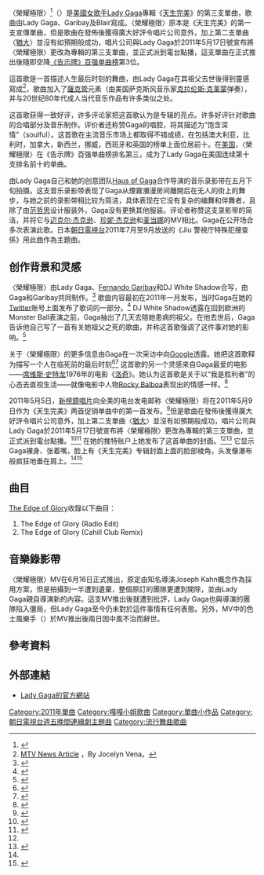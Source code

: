 {{expand|time=2011-05-07T16:53:20+00:00}}
{{NoteTA
|G1=Lady Gaga
|G2=Music
|1=zh-tw:榮耀極限; zh-cn:幸福边界;
}}
{{Infobox song
| name = 榮耀極限
| original_name = {{lang|en|"The Edge of Glory"}}
| type = single
| artist = [[Lady_Gaga|Lady Gaga]]
| genre = {{hlist|[[電子流行|電子流行]]|[[陷阱音樂|陷阱]]}}
| album = [[天生完美_(专辑)|天生完美]]
| cover = Lady Gaga-The Edge Of Glory.jpg
| writer = {{hlist|[[Lady_Gaga|斯蒂芬妮·格曼诺塔]]|{{le|費爾南多·加瑞貝|Fernando Garibay}}|保羅·布萊爾}}
| producer = {{hlist|Lady Gaga|費爾南多·加瑞貝}}
| released = {{start date|2011|5|9}}
| recorded = 2010年
| format = {{hlist|[[數位音樂下載|數位下載]]|[[串流媒體|串流媒體]]}}
| length = {{unbulleted list|{{duration|m=5|s=21}}{{small|（專輯版）}}|{{duration|m=4|s=20}}{{small|（單曲版）}}}}
| label = {{hlist|Streamline|[[新視鏡唱片|新視鏡]]|Kon Live}}
| chronology = [[Lady_Gaga|Lady Gaga]]
| prev_title = [[猶大_(女神卡卡歌曲)|猶大]]
| prev_year = 2011
| next_title = [[你和我_(女神卡卡歌曲)|你和我]]
| next_year = 2011
| misc= {{External music video|1={{YouTube|QeWBS0JBNzQ|〈榮耀極限〉}}}}
}}

〈榮耀極限〉<ref>{{cite web|title=博客來-Lady Gaga / The Edge Of Glory 榮耀極限 |url=https://www.books.com.tw/products/0020151126 |publisher=五大唱片 |accessdate=2018-11-16 |language=zh |deadurl=no |archiveurl=https://web.archive.org/web/20181116001535/https://www.books.com.tw/products/0020151126 |archivedate=2018-11-16}}</ref>（{{lang-en|"The Edge of Glory"}}）是[[美國|美國]][[女歌手|女歌手]][[Lady_Gaga|Lady Gaga]]專輯《[[天生完美_(专辑)|天生完美]]》的第三支單曲，歌曲由Lady Gaga、Garibay及Blair寫成。〈榮耀極限〉原本是《天生完美》的第一支宣傳單曲，但是歌曲在發佈後獲得廣大好評令唱片公司意外，加上第二支單曲〈[[猶大_(女神卡卡歌曲)|猶大]]〉並沒有如預期般成功，唱片公司與Lady Gaga於2011年5月17日號宣布將〈榮耀極限〉更改為專輯的第三支單曲，並正式派到電台點播，這支單曲在正式推出後隨即空降[[告示牌百强单曲榜|《告示牌》百强单曲榜]]第3位。

這首歌是一首描述人生最后时刻的舞曲，由Lady Gaga在其祖父去世後得到靈感寫成<ref name="Lady Gaga's 'Edge Of Glory' Inspired By Late Grandfather">[http://www.mtv.com/news/articles/1663791/lady-gaga-edge-of-glory.jhtml MTV News Article] {{Wayback|url=http://www.mtv.com/news/articles/1663791/lady-gaga-edge-of-glory.jhtml |date=20111114101456 }}，By Jocelyn Vena。</ref>，歌曲加入了[[薩克管|薩克管]]元素（由美国萨克斯风音乐家[[克拉伦斯·克莱蒙|克拉伦斯·克莱蒙]]弹奏），并与20世纪80年代成人当代音乐作品有许多类似之处。

这首歌获得一致好评，许多评论家把这首歌认为是专辑的亮点。许多好评针对歌曲的合唱部分及音乐制作。评价者还称赞Gaga的唱腔，将其描述为“饱含深情”（soulful）。这首歌在主流音乐市场上都取得不错成绩，在包括澳大利亚，比利时，加拿大，新西兰，挪威，西班牙和英国的榜单上面位居前十。在[[美国|美国]]，〈榮耀極限〉在《告示牌》百强单曲榜排名第三，成为了Lady Gaga在美国连续第十支排名前十的单曲。

由Lady Gaga自己和她的创意团队[[Haus_of_Gaga|Haus of Gaga]]合作导演的音乐录影带在五月下旬拍摄。这支音乐录影带表现了Gaga从煙霧瀰漫房间離開后在无人的街上的舞步，与她之前的录影带相比较为简洁，具体表现在它没有复杂的编舞和伴舞者，且除了由[[范哲思|范哲思]]设计服装外，Gaga没有更换其他服装。评论者称赞这支录影带的简洁，并将它与[[迈克尔·杰克逊|迈克尔·杰克逊]]、[[珍妮·杰克逊|珍妮·杰克逊]]和[[麦当娜|麦当娜]]的MV相比。Gaga在公开场合多次表演此歌。日本[[朝日電視台|朝日電視台]]2011年7月至9月放送的《Jiu 警視庁特殊犯搜查係》用此曲作為主題曲。

== 创作背景和灵感 ==
{{quote|
“这首歌是关于我的祖母站在垂死的祖父旁的一切。在这一刻，我感到他像是突然看向祖母并认为自己已成为生活的赢家，就像这样，‘我是胜利者。我们赢了。我们的爱使我们成为了赢家。’他们已经结婚60年了。我想，你生命中的荣耀时刻就是当你已经可以离开了，在没有什么话好说，在没有什么事好做，没有山让你去攀登的那一刻。你在悬崖之上，轻触帽檐自我祝贺，然后安然离去。那就是当我目睹那一刻时所感。”
::—gaga向《[[纽约时报|纽约时报]]》的[[Jon_Pareles|Jon Pareles]]谈论这首歌<ref name="freedom">{{cite news |last=Pareles |first=Jon |title=Freedom Ride |url=http://www.telegraphindia.com/1110525/jsp/entertainment/story_14024559.jsp |accessdate=2011-05-25 |newspaper=[[The_Telegraph_(Kolkata)|The Kolkata Telegraph]] |publisher=Bennett and Coleman Ltd |date=2011-05-23 |authorlink=Jon Pareles |archiveurl=https://www.webcitation.org/5ywGY8HVC?url=http://www.telegraphindia.com/1110525/jsp/entertainment/story_14024559.jsp |archivedate=2011-05-25 |deadurl=yes }}</ref>
}}

〈榮耀極限〉由Lady Gaga、[[Fernando_Garibay|Fernando Garibay]]和DJ White Shadow合写，由Gaga和Garibay共同制作。<ref name="ET">{{cite web|url=http://music-mix.ew.com/2011/05/09/lady-gaga-the-edge-of-glory-new-single/|title=Lady Gaga releases new single 'The Edge of Glory': Listen here|first=Christian|last=Blauvelt|work=[[Entertainment_Weekly|Entertainment Weekly]]|publisher=[[Time,_Inc.|Time, Inc.]]|date=2011-05-09|accessdate=2011-05-09|archive-date=2011-05-10|archive-url=https://web.archive.org/web/20110510134311/http://music-mix.ew.com/2011/05/09/lady-gaga-the-edge-of-glory-new-single/|dead-url=no}}</ref> 歌曲内容最初在2011年一月发布，当时Gaga在她的[[Twitter|Twitter]]账号上面发布了歌词的一部分。<ref name="MTV">{{cite web|url=http://www.mtv.com/news/articles/1663469/lady-gaga-edge-of-glory.jhtml|title=Lady Gaga Teases 'The Edge Of Glory' Release On Monday|first=Jocelyn|last=Vena|publisher=MTV. MTV Networks|date=2011-05-05|accessdate=2011-05-09|archive-date=2012-07-30|archive-url=https://www.webcitation.org/69Y6VRInv?url=http://www.mtv.com/news/articles/1663469/lady-gaga-edge-of-glory.jhtml|dead-url=no}}</ref> DJ White Shadow透露在回到欧洲的Monster Ball表演之前，Gaga抽出了几天去陪她患病的祖父。在他去世后，Gaga告诉他自己写了一首有关她祖父之死的歌曲，并称这首歌强调了这件事对她的影响。<ref name="ins">{{cite web|url=http://www.mtv.com/news/articles/1663791/lady-gaga-edge-of-glory.jhtml|title=Lady Gaga's 'Edge Of Glory' Inspired By Late Grandfather|first=Jocelyn|last=Vena|publisher=MTV. MTV Networks|date=2011-05-13|accessdate=2011-05-13|archive-date=2011-11-14|archive-url=https://web.archive.org/web/20111114101456/http://www.mtv.com/news/articles/1663791/lady-gaga-edge-of-glory.jhtml|dead-url=no}}</ref>

{{quote|
我祖父大概死了有五个月了。当时我和我父亲去临终关怀室看望他时，我掏出了一大瓶的龙舌兰酒，坐在钢琴旁，父亲坐在我的身边，我们开始前俯后仰，我在钢琴上写下了〈榮耀極限〉，我们都哭了……这首歌可以用钢琴演奏，但是它是被设计为以宏大的技术摇滚（techno rock）、[[布鲁斯·斯普林斯廷|布鲁斯·斯普林斯廷]]式的舞蹈节拍来演奏的。实际上，我邀请了[[E_Street_Band|E Street Band]]的[[Clarence_Clemons|Clarence Clemons]]来配上萨克斯元素。这真他妈的漂亮。|Gaga向[[Google|Google]]谈论〈榮耀極限〉。<ref name="google"/>
}}

关于〈榮耀極限〉的更多信息由Gaga在一次采访中向[[Google|Google]]透露。她把这首歌释为描写一个人在临死前的最后时刻<ref name="google">{{cite video|title= Google Goes Gaga|medium=Transcription|time=25:36|quote="One of the songs, 'Edge of Glory' was inspired by my grandfather...|people=[[Lady_Gaga|Lady Gaga]]|publisher=[[Google|Google]]|date=2011-03-13|location=New York}}</ref><ref name = rollingstone>{{Cite news|last = Perpetua|first = Matthew|url = http://www.rollingstone.com/music/news/preview-six-songs-from-lady-gagas-born-this-way-20110218|title = Preview Six Songs From Lady Gaga's 'Born This Way'|work = [[Rolling_Stone|Rolling Stone]]|date = 2011-02-18|accessdate = 2011-02-20|publisher = [[Jann_Wenner|Jann Wenner]]|archive-date = 2011-02-23|archive-url = https://web.archive.org/web/20110223163431/http://www.rollingstone.com/music/news/preview-six-songs-from-lady-gagas-born-this-way-20110218|dead-url = no}}</ref> 这首歌的另一个灵感来自Gaga最爱的电影——[[席维斯·史特龙|席维斯·史特龙]]1976年的电影《[[洛奇|洛奇]]》。她认为这首歌是关于以“我是胜利者”的心态去直视生活——就像电影中人物[[Rocky_Balboa|Rocky Balboa]]表现出的情感一样。<ref name="mtvuk">{{cite news|url=http://www.mtv.co.uk/artists/lady-gaga/news/270825-lady-gaga-nicola-roberts-girls-aloud-the-edge-of-glory-rocky|title=Lady GaGa: "Rocky Balboa Is My Ideal Man"|last=Roberts|first=Nicola|authorlink=Nicola Roberts|date=2011-05-20|accessdate=2011-05-20|publisher=MTV. MTV Networks|archive-date=2011-05-23|archive-url=https://web.archive.org/web/20110523152111/http://www.mtv.co.uk/artists/lady-gaga/news/270825-lady-gaga-nicola-roberts-girls-aloud-the-edge-of-glory-rocky|dead-url=no}}</ref>

2011年5月5日，[[新視鏡唱片|新視鏡唱片]]向全美的电台发电邮称〈榮耀極限〉将在2011年5月9日作为《天生完美》两首促销单曲中的第一首发布。<ref name="961kiss">{{cite web |url=http://www.961kiss.com/pages/fsrandomcrap.html?an=Lady-Gaga-Edge-of-Glory-premiere |title=Lady Gaga – Edge Of Glory Premiere |publisher=[[WKST-FM|WKST-FM]] |date=2011-05-05 |accessdate=2011-05-05 |deadurl=yes |archiveurl=https://web.archive.org/web/20110507225601/http://www.961kiss.com/pages/fsrandomcrap.html?an=Lady-Gaga-Edge-of-Glory-premiere |archivedate=2011-05-07 }}</ref>但是歌曲在發佈後獲得廣大好評令唱片公司意外，加上第二支單曲〈[[猶大_(女神卡卡歌曲)|猶大]]〉並沒有如預期般成功，唱片公司與Lady Gaga於2011年5月17日號宣布將〈榮耀極限〉更改為專輯的第三支單曲，並正式派到電台點播。<ref>{{cite web|url=http://www.digitalspy.co.uk/music/news/a318892/lady-gaga-makes-edge-of-glory-official-single.html|title=Lady Gaga Makes Edge Of Glory Official Single?|last=Corner|first=Nick|date=2011-05-11|accessdate=2011-05-11|work=[[Digital_Spy|Digital Spy]]|publisher=[[Hachette_Filipacchi_UK|Hachette Filipacchi UK]]|archive-date=2015-06-27|archive-url=https://web.archive.org/web/20150627050534/http://www.digitalspy.co.uk/music/news/a318892/lady-gaga-makes-edge-of-glory-official-single.html|dead-url=no}}</ref><ref name="bbrev">{{cite news|url=http://www.billboard.com/articles/news/471660/lady-gagas-edge-of-glory-single-premieres-hair-coming-next-week|title=Lady Gaga's 'Edge of Glory' Single Premieres, 'Hair' Coming Next Week|last=Lipshultz|first=Jason|publisher=Prometheus Global Media|work=Billboard|date=2011-05-09|accessdate=2011-05-09|archive-date=2013-06-28|archive-url=https://web.archive.org/web/20130628011457/http://www.billboard.com/articles/news/471660/lady-gagas-edge-of-glory-single-premieres-hair-coming-next-week|dead-url=no}}</ref> 在她的推特账户上她发布了这首单曲的封面。<ref name="MTV"/><ref>{{cite news|url=http://www.guardian.co.uk/music/2011/may/09/lady-gaga-itunes-monday|title=Lady Gaga to debut new song on iTunes Monday|last=Martin|first=Dan|work=[[The_Guardian|The Guardian]]|publisher=[[Guardian_Media_Group|Guardian Media Group]]|date=2011-05-08|accessdate=2011-05-09|location=London|archive-date=2011-05-13|archive-url=https://web.archive.org/web/20110513225800/http://www.guardian.co.uk/music/2011/may/09/lady-gaga-itunes-monday|dead-url=no}}</ref> 它显示Gaga裸身、张着嘴，脸上有《天生完美》专辑封面上面的脸部棱角，头发像瀑布般疯狂地垂在肩上。<ref name="MTV"/><ref>{{cite web|url=http://www.billboard.com/articles/news/471682/lady-gaga-reveals-edge-of-glory-single-art-song-to-debut-monday|title=Lady Gaga Reveals 'Edge of Glory' Single Art, Song to Debut Monday|work=Billboard|publisher=Prometheus Global Media|first=Monica|last=Herrera|location=New York|date=2011-05-08|accessdate=2011-11-22|archive-date=2013-12-10|archive-url=https://web.archive.org/web/20131210184123/http://www.billboard.com/articles/news/471682/lady-gaga-reveals-edge-of-glory-single-art-song-to-debut-monday|dead-url=no}}</ref>

== 曲目 ==
[[The_Edge_of_Glory|The Edge of Glory]]收錄以下曲目：
# The Edge of Glory (Radio Edit)
# The Edge of Glory (Cahill Club Remix)

== 音樂錄影帶 ==
〈榮耀極限〉MV在6月16日正式推出，原定由知名導演Joseph Kahn概念作為採用方案，但是拍攝到一半遭到遺棄，整個原訂的團隊更遭到開除，並由Lady Gaga親自導演新的內容。這支MV推出後就遭到批評，Lady Gaga也與導演的團隊陷入僵局，但Lady Gaga至今仍未對於這件事情有任何表態。另外，MV中的色士風樂手（{{link-en|Clarence Clemons|Clarence Clemons}}）於MV推出後兩日因中風不治而辭世。

== 參考資料 ==
<references/>

== 外部連結 ==
* [http://www.ladygaga.com Lady Gaga的官方網站]{{Wayback|url=http://www.ladygaga.com/ |date=20150209212724 }}
{{朝日電視台週五晚間連續劇主題曲2010年代|朝日電視台週五晚間連續劇主題曲2010年代 = }}
{{Lady Gaga songs}}

[[Category:2011年單曲|Category:2011年單曲]]
[[Category:嘎嘎小姐歌曲|Category:嘎嘎小姐歌曲]]
[[Category:單曲小作品|Category:單曲小作品]]
[[Category:朝日電視台週五晚間連續劇主題曲|Category:朝日電視台週五晚間連續劇主題曲]]
[[Category:流行舞曲歌曲|Category:流行舞曲歌曲]]